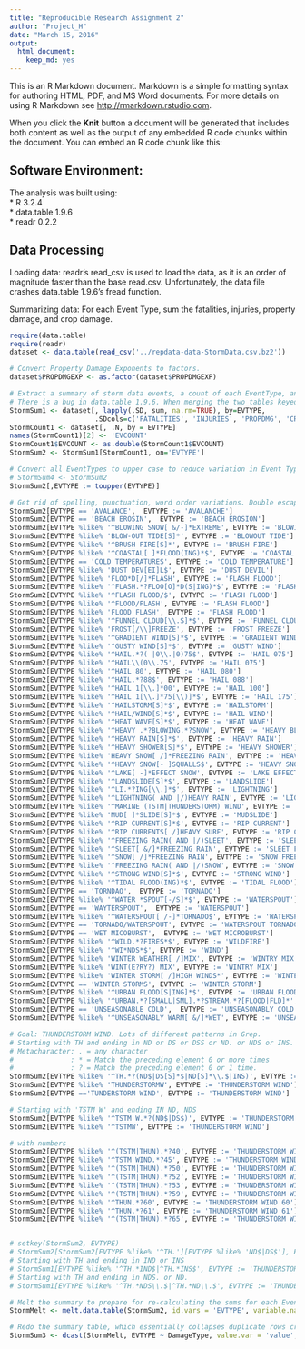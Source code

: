 ```yaml
---
title: "Reproducible Research Assignment 2"
author: "Project_H"
date: "March 15, 2016"
output: 
  html_document:
    keep_md: yes
---
```


This is an R Markdown document. Markdown is a simple formatting syntax for authoring HTML, PDF, and MS Word documents. For more details on using R Markdown see <http://rmarkdown.rstudio.com>.

When you click the **Knit** button a document will be generated that includes both content as well as the output of any embedded R code chunks within the document. You can embed an R code chunk like this:

## Software Environment:
The analysis was built using:  
* R 3.2.4  
* data.table 1.9.6  
* readr 0.2.2

## Data Processing
Loading data: readr's read_csv is used to load the data, as it is an order of magnitude faster than the base read.csv. Unfortunately, the data file crashes data.table 1.9.6's fread function.

Summarizing data: For each Event Type, sum the fatalities, injuries, property damage, and crop damage.
```r
require(data.table)
require(readr)
dataset <- data.table(read_csv('../repdata-data-StormData.csv.bz2'))

# Convert Property Damage Exponents to factors.
dataset$PROPDMGEXP <- as.factor(dataset$PROPDMGEXP)

# Extract a summary of storm data events, a count of each EventType, and merge the two tables. EVCOUNT is forced to double precision, to suppress downstream warning messages from melt.data.table.
# There is a bug in data.table 1.9.6. When merging the two tables keyed on the EVTYPE column, the merge function does not perfectly preserve the EVTYPE data. That is, 
StormSum1 <- dataset[, lapply(.SD, sum, na.rm=TRUE), by=EVTYPE, 
                     .SDcols=c('FATALITIES', 'INJURIES', 'PROPDMG', 'CROPDMG')]
StormCount1 <- dataset[, .N, by = EVTYPE]
names(StormCount1)[2] <- 'EVCOUNT'
StormCount1$EVCOUNT <- as.double(StormCount1$EVCOUNT)
StormSum2 <- StormSum1[StormCount1, on='EVTYPE']

# Convert all EventTypes to upper case to reduce variation in Event Types
# StormSum4 <- StormSum2 
StormSum2[,EVTYPE := toupper(EVTYPE)]

# Get rid of spelling, punctuation, word order variations. Double escapes for literals are required because the regular expression is passed through data.table to grepl
StormSum2[EVTYPE == 'AVALANCE',  EVTYPE := 'AVALANCHE']
StormSum2[EVTYPE == 'BEACH EROSIN',  EVTYPE := 'BEACH EROSION']
StormSum2[EVTYPE %like% '^BLOWING SNOW[ &/-]*EXTREME', EVTYPE := 'BLOWING SNOW EXTREME WIND CHILL']
StormSum2[EVTYPE %like% 'BLOW-OUT TIDE[S]*', EVTYPE := 'BLOWOUT TIDE']
StormSum2[EVTYPE %like% '^BRUSH FIRE[S]*', EVTYPE := 'BRUSH FIRE']
StormSum2[EVTYPE %like% '^COASTAL[ ]*FLOOD(ING)*$', EVTYPE := 'COASTAL FLOOD']
StormSum2[EVTYPE == 'COLD TEMPERATURES', EVTYPE := 'COLD TEMPERATURE']
StormSum2[EVTYPE %like% 'DUST DEV[EI]L$', EVTYPE := 'DUST DEVIL']
StormSum2[EVTYPE %like% 'FLOO*D[/]*FLASH', EVTYPE := 'FLASH FLOOD']
StormSum2[EVTYPE %like% '^FLASH.*?FLOO[O]*D(S|ING)*$', EVTYPE := 'FLASH FLOOD']
StormSum2[EVTYPE %like% '^FLASH FLOOD/$', EVTYPE := 'FLASH FLOOD']
StormSum2[EVTYPE %like% '^FLOOD/FLASH', EVTYPE := 'FLASH FLOOD']
StormSum2[EVTYPE %like% 'FLOOD FLASH', EVTYPE := 'FLASH FLODD']
StormSum2[EVTYPE %like% '^FUNNEL CLOUD[\\.S]*$', EVTYPE := 'FUNNEL CLOUD']
StormSum2[EVTYPE %like% 'FROST[/\\]FREEZE', EVTYPE := 'FROST FREEZE']
StormSum2[EVTYPE %like% '^GRADIENT WIND[S]*$', EVTYPE := 'GRADIENT WIND']
StormSum2[EVTYPE %like% '^GUSTY WIND[S]*$', EVTYPE := 'GUSTY WIND']
StormSum2[EVTYPE %like% '^HAIL.*?( |0\\.|0)75$', EVTYPE := 'HAIL 075']
StormSum2[EVTYPE %like% '^HAIL\\(0\\.75', EVTYPE := 'HAIL 075']
StormSum2[EVTYPE %like% '^HAIL 80', EVTYPE := 'HAIL 080']
StormSum2[EVTYPE %like% '^HAIL.*?88$', EVTYPE := 'HAIL 088']
StormSum2[EVTYPE %like% '^HAIL 1[\\.]*00', EVTYPE := 'HAIL 100']
StormSum2[EVTYPE %like% '^HAIL 1[\\.]*75[\\)]*$', EVTYPE := 'HAIL 175']
StormSum2[EVTYPE %like% '^HAILSTORM[S]*$', EVTYPE := 'HAILSTORM']
StormSum2[EVTYPE %like% '^HAIL/WIND[S]*$', EVTYPE := 'HAIL WIND']
StormSum2[EVTYPE %like% '^HEAT WAVE[S]*$', EVTYPE := 'HEAT WAVE']
StormSum2[EVTYPE %like% '^HEAVY .*?BLOWING.*?SNOW', EVTYPE := 'HEAVY BLOWING SNOW']
StormSum2[EVTYPE %like% '^HEAVY RAIN[S]*$', EVTYPE := 'HEAVY RAIN']
StormSum2[EVTYPE %like% '^HEAVY SHOWER[S]*$', EVTYPE := 'HEAVY SHOWER']
StormSum2[EVTYPE %like% 'HEAVY SNOW[ /]*FREEZING RAIN', EVTYPE := 'HEAVY SNOW FREEZING RAIN']
StormSum2[EVTYPE %like% '^HEAVY SNOW[- ]SQUALLS$', EVTYPE := 'HEAVY SNOW SQUALL']
StormSum2[EVTYPE %like% '^LAKE[ -]*EFFECT SNOW', EVTYPE := 'LAKE EFFECT SNOW']
StormSum2[EVTYPE %like% '^LANDSLIDE[S]*$', EVTYPE := 'LANDSLIDE']
StormSum2[EVTYPE %like% '^LI.*?ING[\\.]*$', EVTYPE := 'LIGHTNING']
StormSum2[EVTYPE %like% '^LIGHTNING( AND |/)HEAVY RAIN', EVTYPE := 'LIGHTNING HEAVY RAIN']
StormSum2[EVTYPE %like% '^MARINE (TSTM|THUNDERSTORM) WIND', EVTYPE := 'MARINE THUNDERSTORM WIND']
StormSum2[EVTYPE %like% 'MUD[ ]*SLIDE[S]*$', EVTYPE := 'MUDSLIDE']
StormSum2[EVTYPE %like% '^RIP CURRENT[S]*$', EVTYPE := 'RIP CURRENT']
StormSum2[EVTYPE %like% '^RIP CURRENTS[ /]HEAVY SURF', EVTYPE := 'RIP CURRENT HEAVY SURF']
StormSum2[EVTYPE %like% '^FREEZING RAIN( AND |/)SLEET', EVTYPE := 'SLEET FREEZING RAIN']
StormSum2[EVTYPE %like% '^SLEET[ &/]*FREEZING RAIN', EVTYPE := 'SLEET FREEZING RAIN']
StormSum2[EVTYPE %like% '^SNOW[ /]*FREEZING RAIN', EVTYPE := 'SNOW FREEZING RAIN']
StormSum2[EVTYPE %like% '^FREEZING RAIN( AND |/)SNOW', EVTYPE := 'SNOW FREEZING RAIN']
StormSum2[EVTYPE %like% '^STRONG WIND[S]*$', EVTYPE := 'STRONG WIND']
StormSum2[EVTYPE %like% '^TIDAL FLOOD(ING)*$', EVTYPE := 'TIDAL FLOOD']
StormSum2[EVTYPE == 'TORNDAO',  EVTYPE := 'TORNADO']
StormSum2[EVTYPE %like% '^WATER *SPOUT[-/S]*$', EVTYPE := 'WATERSPOUT']
StormSum2[EVTYPE == 'WAYTERSPOUT',  EVTYPE := 'WATERSPOUT']
StormSum2[EVTYPE %like% '^WATERSPOUT[ /-]*TORNADO$', EVTYPE := 'WATERSPOUT TORNADO']
StormSum2[EVTYPE == 'TORNADO/WATERSPOUT', EVTYPE := 'WATERSPOUT TORNADO']
StormSum2[EVTYPE == 'WET MICOBURST',  EVTYPE := 'WET MICROBURST']
StormSum2[EVTYPE %like% '^WILD.*?FIRES*$', EVTYPE := 'WILDFIRE']
StormSum2[EVTYPE %like% '^WI*NDS*$', EVTYPE := 'WIND']
StormSum2[EVTYPE %like% 'WINTER WEATHER[ /]MIX', EVTYPE := 'WINTRY MIX']
StormSum2[EVTYPE %like% 'WINT(E?RY?) MIX', EVTYPE := 'WINTRY MIX']
StormSum2[EVTYPE %like% 'WINTER STORM[ /]HIGH WINDS*', EVTYPE := 'WINTER STORM HIGH WINDS']
StormSum2[EVTYPE == 'WINTER STORMS', EVTYPE := 'WINTER STORM']
StormSum2[EVTYPE %like% '^URBAN FLOOD[S|ING]*$', EVTYPE := 'URBAN FLOODING']
StormSum2[EVTYPE %like% '^URBAN.*?[SMALL|SML].*?STREAM.*?[FLOOD|FLD]*', EVTYPE := 'URBAN SMALL STREAM FLOODING']
StormSum2[EVTYPE == 'UNSEASONABLE COLD',  EVTYPE := 'UNSEASONABLY COLD']
StormSum2[EVTYPE %like% '^UNSEASONABLY WARM[ &/]*WET', EVTYPE := 'UNSEASONABLY WARM WET']

# Goal: THUNDERSTORM WIND. Lots of different patterns in Grep.
# Starting with TH and ending in ND or DS or DSS or ND. or NDS or INS.
# Metacharacter: . = any character
#              : * = Match the preceding element 0 or more times
#              : ? = Match the preceding element 0 or 1 time.
StormSum2[EVTYPE %like% '^TH.*?(ND$|DS[S]*$|ND[S]*\\.$|INS)', EVTYPE := 'THUNDERSTORM WIND']
StormSum2[EVTYPE %like% 'THUNDERSTORMW', EVTYPE := 'THUNDERSTORM WIND']
StormSum2[EVTYPE =='TUNDERSTORM WIND', EVTYPE := 'THUNDERSTORM WIND']

# Starting with 'TSTM W' and ending IN ND, NDS
StormSum2[EVTYPE %like% '^TSTM W.*?(ND$|DS$)', EVTYPE := 'THUNDERSTORM WIND']
StormSum2[EVTYPE %like% '^TSTMW', EVTYPE := 'THUNDERSTORM WIND']

# with numbers
StormSum2[EVTYPE %like% '^(TSTM|THUN).*?40', EVTYPE := 'THUNDERSTORM WIND 40']
StormSum2[EVTYPE %like% '^TSTM WIND.*?45', EVTYPE := 'THUNDERSTORM WIND 45']
StormSum2[EVTYPE %like% '^(TSTM|THUN).*?50', EVTYPE := 'THUNDERSTORM WIND 50']
StormSum2[EVTYPE %like% '^(TSTM|THUN).*?52', EVTYPE := 'THUNDERSTORM WIND 52']
StormSum2[EVTYPE %like% '^(TSTM|THUN).*?53', EVTYPE := 'THUNDERSTORM WIND 53']
StormSum2[EVTYPE %like% '^(TSTM|THUN).*?59', EVTYPE := 'THUNDERSTORM WIND 59']
StormSum2[EVTYPE %like% '^THUN.*?60', EVTYPE := 'THUNDERSTORM WIND 60']
StormSum2[EVTYPE %like% '^THUN.*?61', EVTYPE := 'THUNDERSTORM WIND 61']
StormSum2[EVTYPE %like% '^(TSTM|THUN).*?65', EVTYPE := 'THUNDERSTORM WIND 65']


# setkey(StormSum2, EVTYPE)
# StormSum2[StormSum2[EVTYPE %like% '^TH.'][EVTYPE %like% 'ND$|DS$'], EVTYPE := 'THUNDERSTORM WINDS']
# Starting with TH and ending in IND or INS
# StormSum1[EVTYPE %like% '^TH.*IND$|^TH.*INS$', EVTYPE := 'THUNDERSTORM WINDS']
# Starting with TH and ending in NDS. or ND.
# StormSum1[EVTYPE %like% '^TH.*NDS\\.$|^TH.*ND\\.$', EVTYPE := 'THUNDERSTORM WINDS']

# Melt the summary to prepare for re-calculating the sums for each Event Type.
StormMelt <- melt.data.table(StormSum2, id.vars = 'EVTYPE', variable.name = 'DamageType')

# Redo the summary table, which essentially collapses duplicate rows created by correcting spelling and punctuation variations in EventType.
StormSum3 <- dcast(StormMelt, EVTYPE ~ DamageType, value.var = 'value', fun.aggregate = sum )

```

## 


